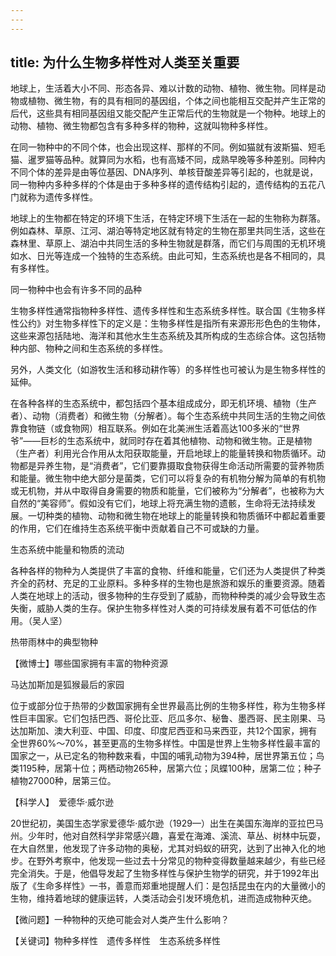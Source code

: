 ```yaml
---
---
---
```

title: 为什么生物多样性对人类至关重要
---




地球上，生活着大小不同、形态各异、难以计数的动物、植物、微生物。同样是动物或植物、微生物，有的具有相同的基因组，个体之间也能相互交配并产生正常的后代，这些具有相同基因组又能交配产生正常后代的生物就是一个物种。地球上的动物、植物、微生物都包含有多种多样的物种，这就叫物种多样性。

在同一物种中的不同个体，也会出现这样、那样的不同。例如猫就有波斯猫、短毛猫、暹罗猫等品种。就算同为水稻，也有高矮不同，成熟早晚等多种差别。同种内不同个体的差异是由等位基因、DNA序列、单核苷酸差异等引起的，也就是说，同一物种内多种多样的个体是由于多种多样的遗传结构引起的，遗传结构的五花八门就称为遗传多样性。

地球上的生物都在特定的环境下生活，在特定环境下生活在一起的生物称为群落。例如森林、草原、江河、湖泊等特定地区就有特定的生物在那里共同生活，这些在森林里、草原上、湖泊中共同生活的多种生物就是群落，而它们与周围的无机环境如水、日光等连成一个独特的生态系统。由此可知，生态系统也是各不相同的，具有多样性。

同一物种中也会有许多不同的品种



生物多样性通常指物种多样性、遗传多样性和生态系统多样性。联合国《生物多样性公约》对生物多样性下的定义是：生物多样性是指所有来源形形色色的生物体，这些来源包括陆地、海洋和其他水生生态系统及其所构成的生态综合体。这包括物种内部、物种之间和生态系统的多样性。

另外，人类文化（如游牧生活和移动耕作等）的多样性也可被认为是生物多样性的延伸。

在各种各样的生态系统中，都包括四个基本组成成分，即无机环境、植物（生产者）、动物（消费者）和微生物（分解者）。每个生态系统中共同生活的生物之间依靠食物链（或食物网）相互联系。例如在北美洲生活着高达100多米的“世界爷”——巨杉的生态系统中，就同时存在着其他植物、动物和微生物。正是植物（生产者）利用光合作用从太阳获取能量，开启地球上的能量转换和物质循环。动物都是异养生物，是“消费者”，它们要靠摄取食物获得生命活动所需要的营养物质和能量。微生物中绝大部分是菌类，它们可以将复杂的有机物分解为简单的有机物或无机物，并从中取得自身需要的物质和能量，它们被称为“分解者”，也被称为大自然的“美容师”。假如没有它们，地球上将充满生物的遗骸，生命将无法持续发展。一切种类的植物、动物和微生物在地球上的能量转换和物质循环中都起着重要的作用，它们在维持生态系统平衡中贡献着自己不可或缺的力量。

生态系统中能量和物质的流动



各种各样的物种为人类提供了丰富的食物、纤维和能量，它们还为人类提供了种类齐全的药材、充足的工业原料。多种多样的生物也是旅游和娱乐的重要资源。随着人类在地球上的活动，很多物种的生存受到了威胁，而物种种类的减少会导致生态失衡，威胁人类的生存。保护生物多样性对人类的可持续发展有着不可低估的作用。（吴人坚）

热带雨林中的典型物种





【微博士】哪些国家拥有丰富的物种资源

马达加斯加是狐猴最后的家园



位于或部分位于热带的少数国家拥有全世界最高比例的生物多样性，称为生物多样性巨丰国家。它们包括巴西、哥伦比亚、厄瓜多尔、秘鲁、墨西哥、民主刚果、马达加斯加、澳大利亚、中国、印度、印度尼西亚和马来西亚，共12个国家，拥有全世界60%～70%，甚至更高的生物多样性。中国是世界上生物多样性最丰富的国家之一，从已定名的物种数来看，中国的哺乳动物为394种，居世界第五位；鸟类1195种，居第十位；两栖动物265种，居第六位；凤蝶100种，居第二位；种子植物27000种，居第三位。

【科学人】　爱德华·威尔逊



20世纪初，美国生态学家爱德华·威尔逊（1929—）出生在美国东海岸的亚拉巴马州。少年时，他对自然科学非常感兴趣，喜爱在海滩、溪流、草丛、树林中玩耍，在大自然里，他发现了许多动物的奥秘，尤其对蚂蚁的研究，达到了出神入化的地步。在野外考察中，他发现一些过去十分常见的物种变得数量越来越少，有些已经完全消失。于是，他倡导发起了生物多样性与保护生物学的研究，并于1992年出版了《生命多样性》一书，善意而郑重地提醒人们：是包括昆虫在内的大量微小的生物，维持着地球的健康运转，人类活动会引发环境危机，进而造成物种灭绝。

【微问题】一种物种的灭绝可能会对人类产生什么影响？

【关键词】物种多样性　遗传多样性　生态系统多样性